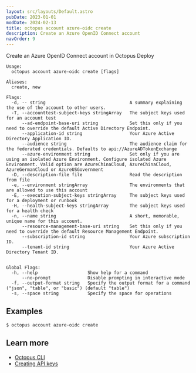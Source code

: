 ```yaml
---
layout: src/layouts/Default.astro
pubDate: 2023-01-01
modDate: 2024-02-13
title: octopus account azure-oidc create
description: Create an Azure OpenID Connect account
navOrder: 9
---
```


Create an Azure OpenID Connect account in Octopus Deploy

```
Usage:
  octopus account azure-oidc create [flags]

Aliases:
  create, new

Flags:
  -d, -- string                                A summary explaining the use of the account to other users.
  -T, --accounttest-subject-keys stringArray   The subject keys used for an account test
      --ad-endpoint-base-uri string            Set this only if you need to override the default Active Directory Endpoint.
      --application-id string                  Your Azure Active Directory Application ID.
      --audience string                        The audience claim for the federated credentials. Defaults to api://AzureADTokenExchange
      --azure-environment string               Set only if you are using an isolated Azure Environment. Configure isolated Azure Environment. Valid option are AzureChinaCloud, AzureChinaCloud, AzureGermanCloud or AzureUSGovernment
  -D, --description-file file                  Read the description from file
  -e, --environment stringArray                The environments that are allowed to use this account
  -E, --execution-subject-keys stringArray     The subject keys used for a deployment or runbook
  -H, --health-subject-keys stringArray        The subject keys used for a health check
  -n, --name string                            A short, memorable, unique name for this account.
      --resource-management-base-uri string    Set this only if you need to override the default Resource Management Endpoint.
      --subscription-id string                 Your Azure subscription ID.
      --tenant-id string                       Your Azure Active Directory Tenant ID.


Global Flags:
  -h, --help                   Show help for a command
      --no-prompt              Disable prompting in interactive mode
  -f, --output-format string   Specify the output format for a command ("json", "table", or "basic") (default "table")
  -s, --space string           Specify the space for operations

```

## Examples

<SamplesInstance />

```
$ octopus account azure-oidc create

```

## Learn more

- [Octopus CLI](/docs/octopus-rest-api/cli)
- [Creating API keys](/docs/octopus-rest-api/how-to-create-an-api-key)